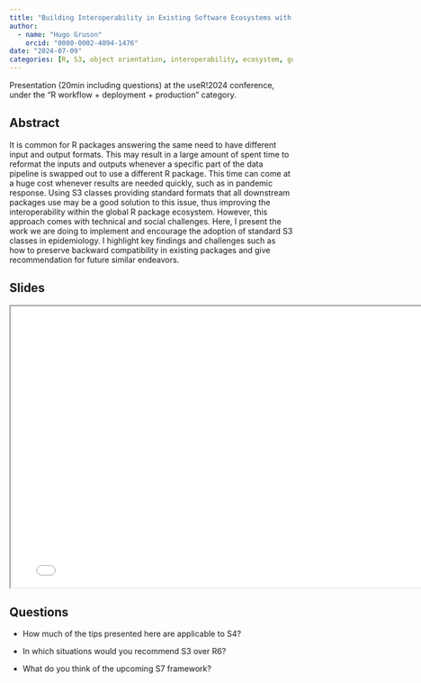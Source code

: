```yaml
---
title: "Building Interoperability in Existing Software Ecosystems with S3 Classes"
author:
  - name: "Hugo Gruson"
    orcid: "0000-0002-4094-1476"
date: "2024-07-09"
categories: [R, S3, object orientation, interoperability, ecosystem, good practices, progressive enhancement, data frame]
---
```


Presentation (20min including questions) at the useR!2024 conference, under the "R workflow + deployment + production" category.

## Abstract

It is common for R packages answering the same need to have different input and output formats. This may result in a large amount of spent time to reformat the inputs and outputs whenever a specific part of the data pipeline is swapped out to use a different R package. This time can come at a huge cost whenever results are needed quickly, such as in pandemic response. Using S3 classes providing standard formats that all downstream packages use may be a good solution to this issue, thus improving the interoperability within the global R package ecosystem. However, this approach comes with technical and social challenges. Here, I present the work we are doing to implement and encourage the adoption of standard S3 classes in epidemiology. I highlight key findings and challenges such as how to preserve backward compatibility in existing packages and give recommendation for future similar endeavors.

## Slides

```{=html}
<iframe width="780" height="500" src="Gruson - Building Interoperability with S3 Classes.pdf" title="Slides for presentation at the useR2024! conference"></iframe>
```

## Questions

- How much of the tips presented here are applicable to S4?

- In which situations would you recommend S3 over R6?

- What do you think of the upcoming S7 framework?
